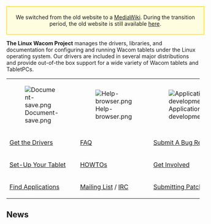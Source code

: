 <div style="padding:5px; border:1px solid #ffcc00; text-align:center; background:#FFFDDF; width:100%; margin-bottom:.2em;">
We switched from the old website to a [http://www.mediawiki.org MediaWiki].
During the transition period, the old website is still available
[http://linuxwacom.sourceforge.net/index_old.php here].
</div>

'''The Linux Wacom Project''' manages the drivers, libraries, and documentation for configuring and running Wacom tablets under the Linux operating system. Our drivers are included in several major distributions and provide out-of-the box support for a wide variety of Wacom tablets and TabletPCs.

{| class="wikitable" align="center" style="text-align:center;vertical-align:top"
|-
| [[File:Document-save.png|link=Downloads]]
| [[File:Help-browser.png|link=:Category:HOWTO]]
| [[File:Applications-development.png|link=:Category:DeveloperPages]]
|-
| [[Downloads|Get the Drivers]]
| [[FAQ]]
| [https://sourceforge.net/tracker/?atid=525124&group_id=69596 Submit A Bug Report]
|-
| [[Wacom Tablet Set Up|Set-Up Your Tablet]]
| [[:Category:HOWTO|HOWTOs]]
| [[:Category:DeveloperPages|Get Involved]]
|-
| [[external applications|Find Applications]]
| [[:Mailing lists|Mailing List]] / [[IRC]]
| [[Submitting Patches]]
|}

== News ==
{{:News}}